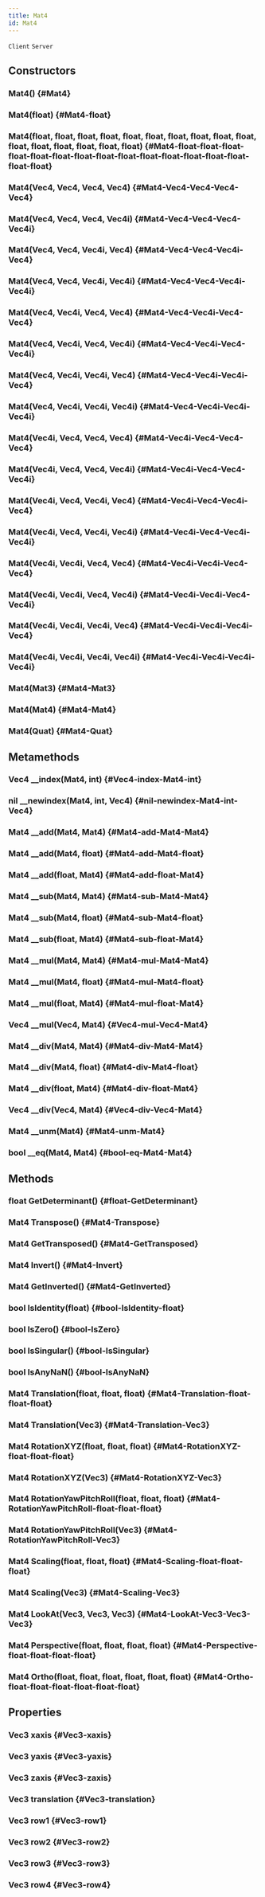 ```yaml
---
title: Mat4
id: Mat4
---
```

`Client`
`Server`

## Constructors

### Mat4() {#Mat4}

### Mat4(float) {#Mat4-float}

### Mat4(float, float, float, float, float, float, float, float, float, float, float, float, float, float, float, float) {#Mat4-float-float-float-float-float-float-float-float-float-float-float-float-float-float-float-float}

### Mat4(Vec4, Vec4, Vec4, Vec4) {#Mat4-Vec4-Vec4-Vec4-Vec4}

### Mat4(Vec4, Vec4, Vec4, Vec4i) {#Mat4-Vec4-Vec4-Vec4-Vec4i}

### Mat4(Vec4, Vec4, Vec4i, Vec4) {#Mat4-Vec4-Vec4-Vec4i-Vec4}

### Mat4(Vec4, Vec4, Vec4i, Vec4i) {#Mat4-Vec4-Vec4-Vec4i-Vec4i}

### Mat4(Vec4, Vec4i, Vec4, Vec4) {#Mat4-Vec4-Vec4i-Vec4-Vec4}

### Mat4(Vec4, Vec4i, Vec4, Vec4i) {#Mat4-Vec4-Vec4i-Vec4-Vec4i}

### Mat4(Vec4, Vec4i, Vec4i, Vec4) {#Mat4-Vec4-Vec4i-Vec4i-Vec4}

### Mat4(Vec4, Vec4i, Vec4i, Vec4i) {#Mat4-Vec4-Vec4i-Vec4i-Vec4i}

### Mat4(Vec4i, Vec4, Vec4, Vec4) {#Mat4-Vec4i-Vec4-Vec4-Vec4}

### Mat4(Vec4i, Vec4, Vec4, Vec4i) {#Mat4-Vec4i-Vec4-Vec4-Vec4i}

### Mat4(Vec4i, Vec4, Vec4i, Vec4) {#Mat4-Vec4i-Vec4-Vec4i-Vec4}

### Mat4(Vec4i, Vec4, Vec4i, Vec4i) {#Mat4-Vec4i-Vec4-Vec4i-Vec4i}

### Mat4(Vec4i, Vec4i, Vec4, Vec4) {#Mat4-Vec4i-Vec4i-Vec4-Vec4}

### Mat4(Vec4i, Vec4i, Vec4, Vec4i) {#Mat4-Vec4i-Vec4i-Vec4-Vec4i}

### Mat4(Vec4i, Vec4i, Vec4i, Vec4) {#Mat4-Vec4i-Vec4i-Vec4i-Vec4}

### Mat4(Vec4i, Vec4i, Vec4i, Vec4i) {#Mat4-Vec4i-Vec4i-Vec4i-Vec4i}

### Mat4(Mat3) {#Mat4-Mat3}

### Mat4(Mat4) {#Mat4-Mat4}

### Mat4(Quat) {#Mat4-Quat}

## Metamethods

### Vec4 __index(Mat4, int) {#Vec4-index-Mat4-int}

### nil __newindex(Mat4, int, Vec4) {#nil-newindex-Mat4-int-Vec4}

### Mat4 __add(Mat4, Mat4) {#Mat4-add-Mat4-Mat4}

### Mat4 __add(Mat4, float) {#Mat4-add-Mat4-float}

### Mat4 __add(float, Mat4) {#Mat4-add-float-Mat4}

### Mat4 __sub(Mat4, Mat4) {#Mat4-sub-Mat4-Mat4}

### Mat4 __sub(Mat4, float) {#Mat4-sub-Mat4-float}

### Mat4 __sub(float, Mat4) {#Mat4-sub-float-Mat4}

### Mat4 __mul(Mat4, Mat4) {#Mat4-mul-Mat4-Mat4}

### Mat4 __mul(Mat4, float) {#Mat4-mul-Mat4-float}

### Mat4 __mul(float, Mat4) {#Mat4-mul-float-Mat4}

### Vec4 __mul(Vec4, Mat4) {#Vec4-mul-Vec4-Mat4}

### Mat4 __div(Mat4, Mat4) {#Mat4-div-Mat4-Mat4}

### Mat4 __div(Mat4, float) {#Mat4-div-Mat4-float}

### Mat4 __div(float, Mat4) {#Mat4-div-float-Mat4}

### Vec4 __div(Vec4, Mat4) {#Vec4-div-Vec4-Mat4}

### Mat4 __unm(Mat4) {#Mat4-unm-Mat4}

### bool __eq(Mat4, Mat4) {#bool-eq-Mat4-Mat4}

## Methods

### float GetDeterminant() {#float-GetDeterminant}

### Mat4 Transpose() {#Mat4-Transpose}

### Mat4 GetTransposed() {#Mat4-GetTransposed}

### Mat4 Invert() {#Mat4-Invert}

### Mat4 GetInverted() {#Mat4-GetInverted}

### bool IsIdentity(float) {#bool-IsIdentity-float}

### bool IsZero() {#bool-IsZero}

### bool IsSingular() {#bool-IsSingular}

### bool IsAnyNaN() {#bool-IsAnyNaN}

### Mat4 Translation(float, float, float) {#Mat4-Translation-float-float-float}

### Mat4 Translation(Vec3) {#Mat4-Translation-Vec3}

### Mat4 RotationXYZ(float, float, float) {#Mat4-RotationXYZ-float-float-float}

### Mat4 RotationXYZ(Vec3) {#Mat4-RotationXYZ-Vec3}

### Mat4 RotationYawPitchRoll(float, float, float) {#Mat4-RotationYawPitchRoll-float-float-float}

### Mat4 RotationYawPitchRoll(Vec3) {#Mat4-RotationYawPitchRoll-Vec3}

### Mat4 Scaling(float, float, float) {#Mat4-Scaling-float-float-float}

### Mat4 Scaling(Vec3) {#Mat4-Scaling-Vec3}

### Mat4 LookAt(Vec3, Vec3, Vec3) {#Mat4-LookAt-Vec3-Vec3-Vec3}

### Mat4 Perspective(float, float, float, float) {#Mat4-Perspective-float-float-float-float}

### Mat4 Ortho(float, float, float, float, float, float) {#Mat4-Ortho-float-float-float-float-float-float}

## Properties

### Vec3 xaxis {#Vec3-xaxis}

### Vec3 yaxis {#Vec3-yaxis}

### Vec3 zaxis {#Vec3-zaxis}

### Vec3 translation {#Vec3-translation}

### Vec3 row1 {#Vec3-row1}

### Vec3 row2 {#Vec3-row2}

### Vec3 row3 {#Vec3-row3}

### Vec3 row4 {#Vec3-row4}

